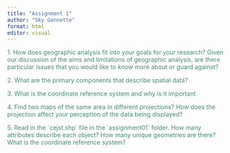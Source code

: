 ```yaml
---
title: "Assignment 1"
author: "Sky Gennette"
format: html
editor: visual
---
```


::: {style="color:#458B74"}
1\. How does geographic analysis fit into your goals for your research? Given our discussion of the aims and limitations of geographic analysis, are there particular issues that you would like to know more about or guard against?

2\. What are the primary components that describe spatial data?

3\. What is the coordinate reference system and why is it important

4\. Find two maps of the same area in different projections? How does the projection affect your perception of the data being displayed?

5\. Read in the \`cejst.shp\` file in the \`assignment01\` folder. How many attributes describe each object? How many unique geometries are there? What is the coordinate reference system?
:::
